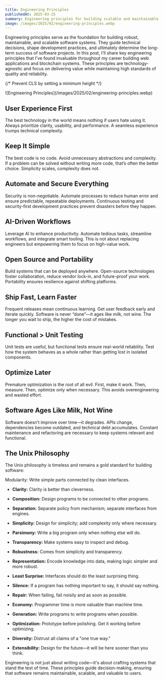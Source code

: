 ```yaml
---
title: Engineering Principles
publishedAt: 2025-03-25
summary: Engineering principles for building scalable and maintainable systems
image: /images/2025/02/engineering-principles.webp
---
```


Engineering principles serve as the foundation for building robust, maintainable, and scalable software systems. They guide technical decisions, shape development practices, and ultimately determine the long-term success of software projects. In this post, I'll share key engineering principles that I've found invaluable throughout my career building web applications and blockchain systems. These principles are technology-agnostic and focus on delivering value while maintaining high standards of quality and reliability.


{/* Prevent CLS by setting a minimum height */}
<div style={{ minHeight: '300px' }}>
![Engineering Principles](/images/2025/02/engineering-principles.webp)
</div>

## User Experience First

The best technology in the world means nothing if users hate using it. Always prioritize clarity, usability, and performance. A seamless experience trumps technical complexity.

## Keep It Simple

The best code is no code. Avoid unnecessary abstractions and complexity. If a problem can be solved without writing more code, that’s often the better choice. Simplicity scales, complexity does not.

## Automate and Secure Everything

Security is non-negotiable. Automate processes to reduce human error and ensure predictable, repeatable deployments. Continuous testing and security-first development practices prevent disasters before they happen.

## AI-Driven Workflows

Leverage AI to enhance productivity. Automate tedious tasks, streamline workflows, and integrate smart tooling. This is not about replacing engineers but empowering them to focus on high-value work.

## Open Source and Portability

Build systems that can be deployed anywhere. Open-source technologies foster collaboration, reduce vendor lock-in, and future-proof your work. Portability ensures resilience against shifting platforms.

## Ship Fast, Learn Faster

Frequent releases mean continuous learning. Get user feedback early and iterate quickly. Software is never “done”—it ages like milk, not wine. The longer you wait to ship, the higher the cost of mistakes.

## Functional > Unit Testing

Unit tests are useful, but functional tests ensure real-world reliability. Test how the system behaves as a whole rather than getting lost in isolated components.

## Optimize Later

Premature optimization is the root of all evil. First, make it work. Then, measure. Then, optimize only when necessary. This avoids overengineering and wasted effort.

## Software Ages Like Milk, Not Wine

Software doesn’t improve over time—it degrades. APIs change, dependencies become outdated, and technical debt accumulates. Constant maintenance and refactoring are necessary to keep systems relevant and functional.

## The Unix Philosophy

The Unix philosophy is timeless and remains a gold standard for building software:

Modularity: Write simple parts connected by clean interfaces.
- **Clarity:** Clarity is better than cleverness.

- **Composition:** Design programs to be connected to other programs.

- **Separation:** Separate policy from mechanism; separate interfaces from engines.

- **Simplicity:** Design for simplicity; add complexity only where necessary.

- **Parsimony:** Write a big program only when nothing else will do.

- **Transparency:** Make systems easy to inspect and debug.

- **Robustness:** Comes from simplicity and transparency.

- **Representation:** Encode knowledge into data, making logic simpler and more robust.

- **Least Surprise:** Interfaces should do the least surprising thing.

- **Silence:** If a program has nothing important to say, it should say nothing.

- **Repair:** When failing, fail noisily and as soon as possible.

- **Economy:** Programmer time is more valuable than machine time.

- **Generation:** Write programs to write programs when possible.

- **Optimization:** Prototype before polishing. Get it working before optimizing.

- **Diversity:** Distrust all claims of a "one true way."

- **Extensibility:** Design for the future—it will be here sooner than you think.

Engineering is not just about writing code—it's about crafting systems that stand the test of time. These principles guide decision-making, ensuring that software remains maintainable, scalable, and valuable to users.
